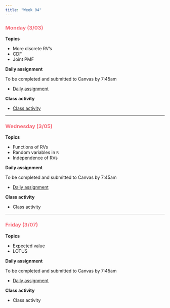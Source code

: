 ```yaml
---
title: "Week 04"
---
```


::: {style="color: #F66D7A"}
### Monday (3/03)
:::

**Topics**

-   More discrete RV's
-   CDF
-   Joint PMF

**Daily assignment**

To be completed and submitted to Canvas by 7:45am

-   [Daily assignment](daily/DA_09.pdf)

**Class activity**

-   [Class activity](class/CA_09.pdf)

------------------------------------------------------------------------

::: {style="color: #F66D7A"}
### Wednesday (3/05)
:::

**Topics**

-   Functions of RVs
-   Random variables in `R`
-   Independence of RVs

**Daily assignment**

To be completed and submitted to Canvas by 7:45am

-   [Daily assignment](daily/DA_10.pdf)

**Class activity**

-   Class activity

------------------------------------------------------------------------

::: {style="color: #F66D7A"}
### Friday (3/07)
:::

**Topics**

-   Expected value
-   LOTUS

**Daily assignment**

To be completed and submitted to Canvas by 7:45am

-   [Daily assignment](daily/DA_11.pdf)

**Class activity**

-   Class activity
